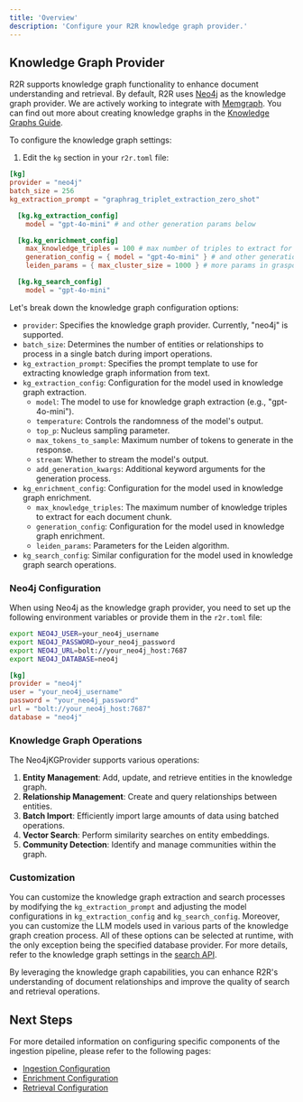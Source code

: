 ```yaml
---
title: 'Overview'
description: 'Configure your R2R knowledge graph provider.'
---
```

## Knowledge Graph Provider

R2R supports knowledge graph functionality to enhance document understanding and retrieval. By default, R2R uses [Neo4j](https://neo4j.com/) as the knowledge graph provider. We are actively working to integrate with [Memgraph](https://memgraph.com/docs). You can find out more about creating knowledge graphs in the [Knowledge Graphs Guide](/cookbooks/graphrag).


To configure the knowledge graph settings:

1. Edit the `kg` section in your `r2r.toml` file:

```toml r2r.toml
[kg]
provider = "neo4j"
batch_size = 256
kg_extraction_prompt = "graphrag_triplet_extraction_zero_shot"

  [kg.kg_extraction_config]
    model = "gpt-4o-mini" # and other generation params below

  [kg.kg_enrichment_config]
    max_knowledge_triples = 100 # max number of triples to extract for each document chunk
    generation_config = { model = "gpt-4o-mini" } # and other generation params below
    leiden_params = { max_cluster_size = 1000 } # more params in graspologic/partition/leiden.py

  [kg.kg_search_config]
    model = "gpt-4o-mini"
```


Let's break down the knowledge graph configuration options:

- `provider`: Specifies the knowledge graph provider. Currently, "neo4j" is supported.
- `batch_size`: Determines the number of entities or relationships to process in a single batch during import operations.
- `kg_extraction_prompt`: Specifies the prompt template to use for extracting knowledge graph information from text.
- `kg_extraction_config`: Configuration for the model used in knowledge graph extraction.
  - `model`: The model to use for knowledge graph extraction (e.g., "gpt-4o-mini").
  - `temperature`: Controls the randomness of the model's output.
  - `top_p`: Nucleus sampling parameter.
  - `max_tokens_to_sample`: Maximum number of tokens to generate in the response.
  - `stream`: Whether to stream the model's output.
  - `add_generation_kwargs`: Additional keyword arguments for the generation process.
- `kg_enrichment_config`: Configuration for the model used in knowledge graph enrichment.
  - `max_knowledge_triples`: The maximum number of knowledge triples to extract for each document chunk.
  - `generation_config`: Configuration for the model used in knowledge graph enrichment.
  - `leiden_params`: Parameters for the Leiden algorithm.
- `kg_search_config`: Similar configuration for the model used in knowledge graph search operations.

### Neo4j Configuration

When using Neo4j as the knowledge graph provider, you need to set up the following environment variables or provide them in the `r2r.toml` file:

```bash
export NEO4J_USER=your_neo4j_username
export NEO4J_PASSWORD=your_neo4j_password
export NEO4J_URL=bolt://your_neo4j_host:7687
export NEO4J_DATABASE=neo4j 
```

```toml r2r.toml
[kg]
provider = "neo4j"
user = "your_neo4j_username"
password = "your_neo4j_password"
url = "bolt://your_neo4j_host:7687"
database = "neo4j" 
```


### Knowledge Graph Operations

The Neo4jKGProvider supports various operations:

1. **Entity Management**: Add, update, and retrieve entities in the knowledge graph.
2. **Relationship Management**: Create and query relationships between entities.
3. **Batch Import**: Efficiently import large amounts of data using batched operations.
4. **Vector Search**: Perform similarity searches on entity embeddings.
5. **Community Detection**: Identify and manage communities within the graph.

### Customization

You can customize the knowledge graph extraction and search processes by modifying the `kg_extraction_prompt` and adjusting the model configurations in `kg_extraction_config` and `kg_search_config`. Moreover, you can customize the LLM models used in various parts of the knowledge graph creation process. All of these options can be selected at runtime, with the only exception being the specified database provider. For more details, refer to the knowledge graph settings in the [search API](/api-reference/endpoint/search).

By leveraging the knowledge graph capabilities, you can enhance R2R's understanding of document relationships and improve the quality of search and retrieval operations.



## Next Steps

For more detailed information on configuring specific components of the ingestion pipeline, please refer to the following pages:

- [Ingestion Configuration](/documentation/configuration/ingestion/overview)
- [Enrichment Configuration](/documentation/configuration/knowledge-graph/enrichment)
- [Retrieval Configuration](/documentation/configuration/retrieval/overview)
